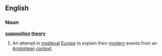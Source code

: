 {{wikipedia}}
==English==
===Noun===
'''[[supposition]] [[theory]]'''
#An attempt in [[medieval]] [[Europe]] to explain then-[[modern]] events from an [[Aristotlean]] [[context]].